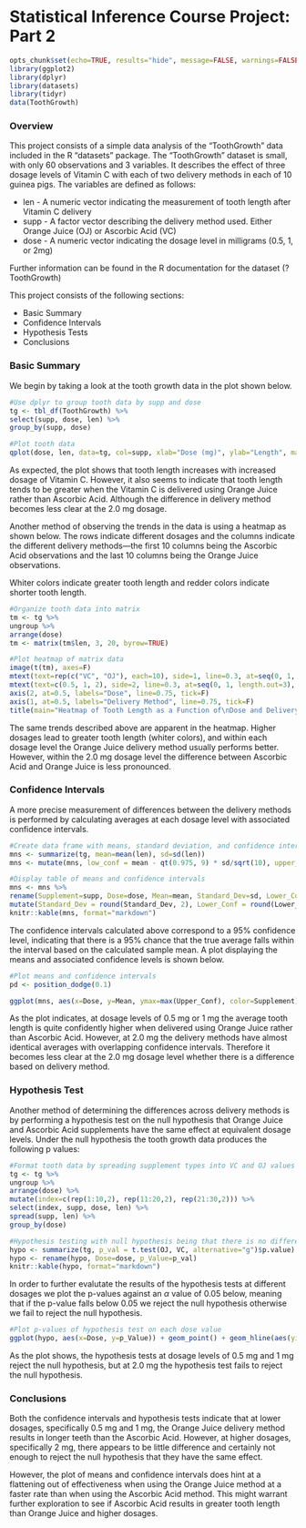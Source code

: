 <style type="text/css">

table {
   max-width: 95%;
   border: 1px solid #ccc;
   margin-left:auto;
   margin-right:auto;
}
 
th {
  background-color: #dcdcdc;
}
 
td {
  background-color: #dcdcdc;
}
</style>

# Statistical Inference Course Project: Part 2

```r
opts_chunk$set(echo=TRUE, results="hide", message=FALSE, warnings=FALSE)
library(ggplot2)
library(dplyr)
library(datasets)
library(tidyr)
data(ToothGrowth)
```

### Overview
This project consists of a simple data analysis of the "ToothGrowth" data included in the R "datasets" package. The "ToothGrowth" dataset is small, with only 60 observations and 3 variables. It describes the effect of three dosage levels of Vitamin C with each of two delivery methods in each of 10 guinea pigs. The variables are defined as follows:

* len - A numeric vector indicating the measurement of tooth length after Vitamin C delivery
* supp - A factor vector describing the delivery method used. Either Orange Juice (OJ) or Ascorbic Acid (VC)
* dose - A numeric vector indicating the dosage level in milligrams (0.5, 1, or 2mg)

Further information can be found in the R documentation for the dataset (?ToothGrowth)

This project consists of the following sections:

* Basic Summary
* Confidence Intervals
* Hypothesis Tests
* Conclusions

### Basic Summary
We begin by taking a look at the tooth growth data in the plot shown below.
```r
#Use dplyr to group tooth data by supp and dose
tg <- tbl_df(ToothGrowth) %>%
select(supp, dose, len) %>%
group_by(supp, dose) 

#Plot tooth data
qplot(dose, len, data=tg, col=supp, xlab="Dose (mg)", ylab="Length", main="Tooth Growth") + scale_color_discrete(name="Delivery Method")
```

As expected, the plot shows that tooth length increases with increased dosage of Vitamin C. However, it also seems to indicate that tooth length tends to be greater when the Vitamin C is delivered using Orange Juice rather than Ascorbic Acid. Although the difference in delivery method becomes less clear at the 2.0 mg dosage.

Another method of observing the trends in the data is using a heatmap as shown below. The rows indicate different dosages and the columns indicate the different delivery methods---the first 10 columns being the Ascorbic Acid observations and the last 10 columns being the Orange Juice observations.

Whiter colors indicate greater tooth length and redder colors indicate shorter tooth length.
```r
#Organize tooth data into matrix
tm <- tg %>%
ungroup %>%
arrange(dose)
tm <- matrix(tm$len, 3, 20, byrow=TRUE)

#Plot heatmap of matrix data
image(t(tm), axes=F)
mtext(text=rep(c("VC", "OJ"), each=10), side=1, line=0.3, at=seq(0, 1, length.out=20), las=1, cex=0.8)
mtext(text=c(0.5, 1, 2), side=2, line=0.3, at=seq(0, 1, length.out=3), las=1, cex=0.8)
axis(2, at=0.5, labels="Dose", line=0.75, tick=F)
axis(1, at=0.5, labels="Delivery Method", line=0.75, tick=F)
title(main="Heatmap of Tooth Length as a Function of\nDose and Delivery Method")
```

The same trends described above are apparent in the heatmap. Higher dosages lead to greater tooth length (whiter colors), and within each dosage level the Orange Juice delivery method usually performs better. However, within the 2.0 mg dosage level the difference between Ascorbic Acid and Orange Juice is less pronounced.

### Confidence Intervals
A more precise measurement of differences between the delivery methods is performed by calculating averages at each dosage level with associated confidence intervals.
```r
#Create data frame with means, standard deviation, and confidence intervals
mns <- summarize(tg, mean=mean(len), sd=sd(len))
mns <- mutate(mns, low_conf = mean - qt(0.975, 9) * sd/sqrt(10), upper_conf = mean + qt(0.975, 9) * sd/sqrt(10))

#Display table of means and confidence intervals
mns <- mns %>%
rename(Supplement=supp, Dose=dose, Mean=mean, Standard_Dev=sd, Lower_Conf=low_conf, Upper_Conf=upper_conf) %>%
mutate(Standard_Dev = round(Standard_Dev, 2), Lower_Conf = round(Lower_Conf, 2), Upper_Conf = round(Upper_Conf, 2))
knitr::kable(mns, format="markdown")
```
The confidence intervals calculated above correspond to a 95% confidence level, indicating that there is a 95% chance that the true average falls within the interval based on the calculated sample mean. A plot displaying the means and associated confidence levels is shown below.
```r
#Plot means and confidence intervals
pd <- position_dodge(0.1)

ggplot(mns, aes(x=Dose, y=Mean, ymax=max(Upper_Conf), color=Supplement)) + geom_errorbar(aes(ymin=Lower_Conf, ymax=Upper_Conf), width=0.1, position=pd) + geom_line(position=pd) + geom_point(position=pd) + xlab("Dose (mg)") + ylab("Mean Length") + ggtitle("Effect of Vitamin C on\nTooth Growth") + scale_color_discrete(name="Supplement Type") 
```

As the plot indicates, at dosage levels of 0.5 mg or 1 mg the average tooth length is quite confidently higher when delivered using Orange Juice rather than Ascorbic Acid. However, at 2.0 mg the delivery methods have almost identical averages with overlapping confidence intervals. Therefore it becomes less clear at the 2.0 mg dosage level whether there is a difference based on delivery method.

### Hypothesis Test
Another method of determining the differences across delivery methods is by performing a hypothesis test on the null hypothesis that Orange Juice and Ascorbic Acid supplements have the same effect at equivalent dosage levels. Under the null hypothesis the tooth growth data produces the following p values:
```r
#Format tooth data by spreading supplement types into VC and OJ values to allow for hypothesis testing
tg <- tg %>%
ungroup %>%
arrange(dose) %>%
mutate(index=c(rep(1:10,2), rep(11:20,2), rep(21:30,2))) %>%
select(index, supp, dose, len) %>%
spread(supp, len) %>%
group_by(dose)

#Hypothesis testing with null hypothesis being that there is no difference between tooth growth of VJ and OJ
hypo <- summarize(tg, p_val = t.test(OJ, VC, alternative="g")$p.value)
hypo <- rename(hypo, Dose=dose, p_Value=p_val)
knitr::kable(hypo, format="markdown")
```

In order to further evalutate the results of the hypothesis tests at different dosages we plot the p-values against an $\alpha$ value of 0.05 below, meaning that if the p-value falls below 0.05 we reject the null hypothesis otherwise we fail to reject the null hypothesis.

```r
#Plot p-values of hypothesis test on each dose value
ggplot(hypo, aes(x=Dose, y=p_Value)) + geom_point() + geom_hline(aes(yintercept=0.05)) + xlab("Dose (mg)") + ylab("p-Values") + geom_text(aes(label=round(p_Value, 3)), hjust=0.5, vjust=-0.3) + annotate("text", x=1.25, y=0.06, label=paste("alpha ==", 0.05, sep=""), parse=T)
```

As the plot shows, the hypothesis tests at dosage levels of 0.5 mg and 1 mg reject the null hypothesis, but at 2.0 mg the hypothesis test fails to reject the null hypothesis.

### Conclusions

Both the confidence intervals and hypothesis tests indicate that at lower dosages, specifically 0.5 mg and 1 mg, the Orange Juice delivery method results in longer teeth than the Ascorbic Acid. However, at higher dosages, specifically 2 mg, there appears to be little difference and certainly not enough to reject the null hypothesis that they have the same effect.

However, the plot of means and confidence intervals does hint at a flattening out of effectiveness when using the Orange Juice method at a faster rate than when using the Ascorbic Acid method.  This might warrant further exploration to see if Ascorbic Acid results in greater tooth length than Orange Juice and higher dosages.
